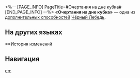 <%-- [PAGE_INFO]
PageTitle=#Очертания на дне кубка#
[END_PAGE_INFO] --%>
{{Навык Инфобокс
|Название         = Очертания на дне кубка
|Изображение      = След Очертания на дне кубка.png
|Персонаж         = Чёрный Лебедь
|Тип              = Доп. способность
|Возвышение       = 4
|Длительность     = 
|Описание         = Когда противник вступает в бой, он имеет {{Доп эффект|базовый шанс}} 65% получить 1 ур. статуса {{Доп эффект|Аркан}}.<br />Каждый раз, когда противник получает периодический урон в течение одной атаки союзника, он имеет {{Доп эффект|базовый шанс}} 65% получить 1 ур. статуса {{Доп эффект|Аркан}}. За одну атаку противник может получить до 3 ур. этого статуса.
|Свойство1        = 
|Масштабирование1 = 
}}
'''«Очертания на дне кубка»''' — одна из [[дополнительная способность|дополнительных способностей]] [[Чёрный Лебедь]].

==На других языках==
{{На других языках
|en   = Goblet's Dredges
|zhs  = 杯底端倪
|zht  = 杯底端倪
|ja   = チャリスの{{Rubi|底|そこ}}の{{Rubi|顛末|てんまつ}}
|ko   = 컵 바닥의 흔적
|es   = Los posos de la copa
|fr   = Marc de café
|ru   = Очертания на дне кубка
|th   = Goblet's Dredges
|vi   = Manh Mối Dưới Đáy Cốc
|de   = Des Kelches Bodensatz
|id   = Goblet's Dredges
|pt   = Dragas do Cálice
}}

==История изменений
{{История изменений|3.5}}

==Навигация==
{{Навык Навбокс|Чёрный Лебедь}}

[[en:]]